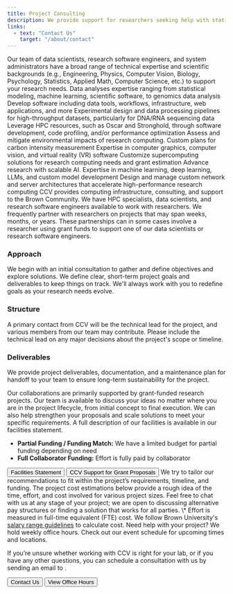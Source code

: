 ```yaml
---
title: Project Consulting
description: We provide support for researchers seeking help with statistical modeling, machine learning, data mining, data visualization, computational biology, high-performance computing, and software engineering.
links:
  - text: "Contact Us"
    target: "/about/contact"
---
```


<ContentSection title="Technical Expertise">
  Our team of data scientists, research software engineers, and system administrators have a broad range of technical
  expertise and scientific backgrounds (e.g., Engineering, Physics, Computer Vision, Biology, Psychology, Statistics,
  Applied Math, Computer Science, etc.) to support your research needs.

  <CardGroup>
    <StyledCard title="Data Science" iconName="FaAtom">
      Data analyses expertise ranging from statistical modeling, machine learning, scientific software, to genomics data analysis
    </StyledCard>
    <StyledCard title="Software Engineering" iconName="FaCode">
      Develop software including data tools, workflows, infrastructure, web applications, and more
    </StyledCard>
    <StyledCard title="Computational Biology" iconName="FaDna">
      Experimental design and data processing pipelines for high-throughput datasets, particularly for DNA/RNA sequencing data
    </StyledCard>
    <StyledCard title="High-Performance Computing" iconName="FaRocket">
      Leverage HPC resources, such as Oscar and Stronghold, through software development, code profiling, and/or performance optimization
    </StyledCard>
    <StyledCard title="Software Sustainability" iconName="FaTree">
      Assess and mitigate environmental impacts of research computing. Custom plans for carbon intensity measurement
    </StyledCard>
    <StyledCard title="3D Visualization" iconName="FaCube">
      Expertise in computer graphics, computer vision, and virtual reality (VR) software
    </StyledCard>
    <StyledCard title="Hardware Consultation" iconName="FaCog">
      Customize supercomputing solutions for research computing needs and grant estimation
    </StyledCard>
    <StyledCard title="Artificial Intelligence" iconName="FaRobot">
      Advance research with scalable AI. Expertise in machine learning, deep learning, LLMs, and custom model development
    </StyledCard>
    <StyledCard title="Technical Infrastructure" iconName="FaServer">
      Design and manage custom network and server architectures that accelerate high-performance research computing
    </StyledCard>
  </CardGroup>
</ContentSection>

<ContentSection title="Working with Us">
  CCV provides computing infrastructure, consulting, and support to the Brown Community. We have HPC specialists,
  data scientists, and research software engineers available to work with researchers. We frequently partner with
  researchers on projects that may span weeks, months, or years. These partnerships can in some cases involve a
  researcher using grant funds to support one of our data scientists or research software engineers.

  ### Approach

  We begin with an initial consultation to gather and define objectives and explore solutions. We define clear,
  short-term project goals and deliverables to keep things on track. We'll always work with you to redefine goals as
  your research needs evolve.

  ### Structure

  A primary contact from CCV will be the technical lead for the project, and various members from our team may
  contribute. Please include the technical lead on any major decisions about the project's scope or timeline.

  ### Deliverables

  We provide project deliverables, documentation, and a maintenance plan for handoff to your team to ensure long-term
  sustainability for the project.

</ContentSection>

<ContentSection title="Funding Collaborations">
  Our collaborations are primarily supported by grant-funded research projects. Our team is available to discuss your ideas no 
  matter where you are in the project lifecycle, from initial concept to final execution. We can also help strengthen 
  your proposals and scale solutions to meet your specific requirements. A full description of our facilities is 
  available in our facilities statement.

  * **Partial Funding / Funding Match:** We have a limited budget for partial funding depending on need
  * **Full Collaborator Funding:** Effort is fully paid by collaborator

  <ButtonGroup>
      <Button href="https://docs.google.com/document/d/1anrhAU6iQxAo-KzNKeiDgLd-ZiC3UsuoRAZUKOBRLB4/edit?usp=sharing" variant="primary_filled">
          Facilities Statement
      </Button>
      <Button href="https://docs.google.com/document/d/1GFG9NYSh0pAQuI1n4Hba1-jC_-2ySQ6uzXltc_khnig/edit?usp=sharing" variant="primary_filled">
          CCV Support for Grant Proposals
      </Button>
  </ButtonGroup>

</ContentSection>

<ContentSection title="Project Cost Estimation">
  We try to tailor our recommendations to fit within the project’s requirements, timeline, and funding. The project cost estimations below provide a rough idea of the time, effort, and cost involved for various project sizes. Feel free to chat with us at any stage of your project; we are open to discussing alternative pay structures or finding a solution that works for all parties. 
  <CardGroup>
      <CostEstimateCard 
        title="Extra Small" 
        time="1-3" 
        units="months" 
        engineers="1" 
        fte="40%"
      />
      <CostEstimateCard 
        title="Small" 
        time="6-8" 
        units="months" 
        engineers="1-2" 
        fte="40%"
      />
      <CostEstimateCard 
        title="Medium" 
        time="1" 
        units="year" 
        engineers="1-2" 
        fte="40%"
      />
      <CostEstimateCard 
        title="Large" 
        time="2+" 
        units="years" 
        engineers="2+" 
        fte="40%"
      />
      \* Effort is measured in full-time equivalent (FTE) cost. We follow Brown University's
      <a href="https://hr.brown.edu/working-brown/compensation/salary-ranges" target="_blank" rel="noopener noreferrer" >salary range guidelines</a>
      to calculate cost.
  </CardGroup>
</ContentSection>

<ContentSection title="Project Estimation Examples">
  <ProjectEstimationSection/>
</ContentSection>

<ContentSection title="Contact Us">
  Need help with your project? We hold weekly office hours. Check out our event schedule for upcoming times and
  locations.

  If you’re unsure whether working with CCV is right for your lab, or if you have any other questions, you can
  schedule a consultation with us by sending an email to <CopyableEmail email="support@ccv.brown.edu"/>.

  <ButtonGroup>
    <Button href="/about/contact" variant="primary_filled">
      Contact Us
    </Button>
    <Button href="https://events.brown.edu/ccv/month" variant="primary_filled">
        View Office Hours
    </Button>
  </ButtonGroup>
</ContentSection>
